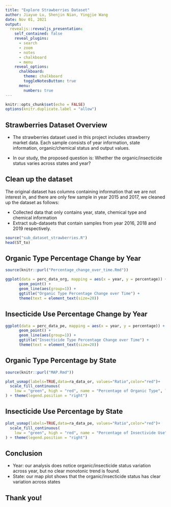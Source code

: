 ```yaml
---
title: "Explore Strawberries Dataset"
author: Jiayue Lu, Shenjin Nian, Yingjie Wang
date: Nov 01, 2021
output: 
  revealjs::revealjs_presentation:
    self_contained: false
    reveal_plugins: 
      - search
      - zoom
      - notes
      - chalkboard
      - menu
    reveal_options:
      chalkboard:
        theme: chalkboard
        toggleNotesButton: true
      menu:
        numbers: true
---
```


```r
knitr::opts_chunk$set(echo = FALSE)
options(knitr.duplicate.label = "allow")
```

## Strawberries Dataset Overview

- The strawberries dataset used in this project includes strawberry market data. Each sample consists of year information, state information, organic/chemical status and output values.

- In our study, the proposed question is: Whether the organic/insecticide status varies across states and year?

## Clean up the dataset

The original dataset has columns containing information that we are not interest in, and there are only few sample in year 2015 and 2017, we cleaned up the dataset as follows:

- Collected data that only contains year, state, chemical type and chemical information
- Extract sub-datasets that contain samples from year 2016, 2018 and 2019 respectively.

```r
source("sub_dataset_strawberries.R")
head(ST_to)
```


## Organic Type Percentage Change by Year

```r
source(knitr::purl("Percentage_change_over_time.Rmd"))
```

```r
ggplot(data = perc_data_org, mapping = aes(x = year, y = percentage)) +
      geom_point() +
      geom_line(aes(group=1)) +
      ggtitle("Organic Type Percentage Change over Time") +
      theme(text = element_text(size=20))
```

## Insecticide Use Percentage Change by Year

```r
ggplot(data = perc_data_pe, mapping = aes(x = year, y = percentage)) +
      geom_point() +
      geom_line(aes(group=1)) +
      ggtitle("Insecticide Type Percentage Change over Time") +
      theme(text = element_text(size=20))
```


## Organic Type Percentage by State

```r
source(knitr::purl("MAP.Rmd"))
```

```r
plot_usmap(labels=TRUE,data=ra_data_or, values="Ratio",color="red")+
  scale_fill_continuous(
    low = "green", high = "red", name = "Percentage of Organic Type", label = scales::comma
) + theme(legend.position = "right")
```

## Insecticide Use Percentage by State

```r
plot_usmap(labels=TRUE,data=ra_data_pe, values="Ratio",color="red")+
  scale_fill_continuous(
    low = "green", high = "red", name = "Percentage of Insectivide Use", label = scales::comma
) + theme(legend.position = "right")
```

## Conclusion

- Year: our analysis does notice organic/insecticide status variation across year, but no clear monotonic trend is found.
- State: our map plot shows that the organic/insecticide status has clear variation across states

## Thank you!
